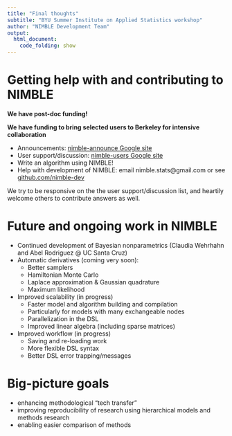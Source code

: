 ```yaml
---
title: "Final thoughts"
subtitle: "BYU Summer Institute on Applied Statistics workshop"
author: "NIMBLE Development Team"
output:
  html_document:
    code_folding: show
---
```


# Getting help with and contributing to NIMBLE

**We have post-doc funding!**

**We have funding to bring selected users to Berkeley for intensive collaboration**

 - Announcements: [nimble-announce Google site](https://groups.google.com/forum/#!forum/nimble-announce)
 - User	support/discussion: [nimble-users Google site](https://groups.google.com/forum/#!forum/nimble-users)
 - Write an algorithm using NIMBLE!	
 - Help	with development of NIMBLE: email nimble.stats@gmail.com or see [github.com/nimble-dev](https://github.com/nimble-dev/nimble)

We try to be responsive on the the user support/discussion list, and heartily welcome others to contribute answers as well. 

# Future and ongoing work in NIMBLE

  - Continued development of Bayesian nonparametrics (Claudia Wehrhahn and Abel Rodriguez @ UC Santa Cruz)
  - Automatic derivatives (coming very soon):
    - Better samplers
    - Hamiltonian Monte Carlo
    - Laplace approximation & Gaussian quadrature
    - Maximum likelihood
  - Improved scalability (in progress)
    - Faster model and algorithm building and compilation
    - Particularly for models with many exchangeable nodes
    - Parallelization in the DSL
    - Improved linear algebra (including sparse matrices)
  - Improved workflow (in progress)
    - Saving and re-loading work
    - More flexible DSL syntax
    - Better DSL error trapping/messages

# Big-picture goals

  - enhancing methodological "tech transfer"
  - improving reproducibility of research using hierarchical models and methods research
  - enabling easier comparison of methods

